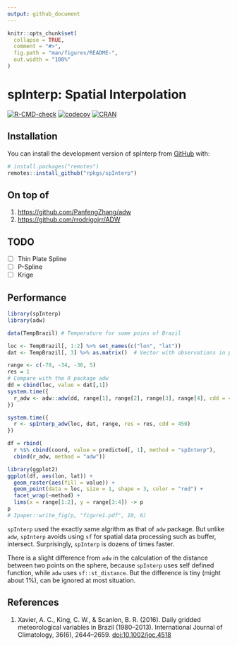 ```yaml
---
output: github_document
---
```


<!-- README.md is generated from README.Rmd. Please edit that file -->

```r
knitr::opts_chunk$set(
  collapse = TRUE,
  comment = "#>",
  fig.path = "man/figures/README-",
  out.width = "100%"
)
```


# spInterp: Spatial Interpolation

<!-- badges: start -->
[![R-CMD-check](https://github.com/rpkgs/spInterp/workflows/R-CMD-check/badge.svg)](https://github.com/rpkgs/spInterp/actions)
[![codecov](https://codecov.io/gh/rpkgs/spInterp/branch/master/graph/badge.svg)](https://app.codecov.io/gh/rpkgs/spInterp)
[![CRAN](http://www.r-pkg.org/badges/version/spInterp)](https://cran.r-project.org/package=spInterp)
<!-- [![total](http://cranlogs.r-pkg.org/badges/grand-total/spInterp)](https://www.rpackages.io/package/spInterp)
[![monthly](http://cranlogs.r-pkg.org/badges/spInterp)](https://www.rpackages.io/package/spInterp) -->
<!-- badges: end -->

## Installation

You can install the development version of spInterp from [GitHub](https://github.com/) with:

``` r
# install.packages("remotes")
remotes::install_github("rpkgs/spInterp")
```

## On top of 

1. <https://github.com/PanfengZhang/adw>
2. <https://github.com/rrodrigojrr/ADW>

## TODO

- [ ] Thin Plate Spline
- [ ] P-Spline
- [ ] Krige

## Performance

```r
library(spInterp)
library(adw)

data(TempBrazil) # Temperature for some poins of Brazil

loc <- TempBrazil[, 1:2] %>% set_names(c("lon", "lat"))
dat <- TempBrazil[, 3] %>% as.matrix()  # Vector with observations in points

range <- c(-78, -34, -36, 5)
res = 1
# Compare with the R package adw
dd = cbind(loc, value = dat[,1])
system.time({
  r_adw <- adw::adw(dd, range[1], range[2], range[3], range[4], cdd = 450*1e3, gridSize = res)  
})

system.time({
  r <- spInterp_adw(loc, dat, range, res = res, cdd = 450)
})
```

```r
df = rbind(
  r %$% cbind(coord, value = predicted[, 1], method = "spInterp"), 
  cbind(r_adw, method = "adw"))

library(ggplot2)
ggplot(df, aes(lon, lat)) + 
  geom_raster(aes(fill = value)) +
  geom_point(data = loc, size = 1, shape = 3, color = "red") +
  facet_wrap(~method) + 
  lims(x = range[1:2], y = range[3:4]) -> p
p
# Ipaper::write_fig(p, "figure1.pdf", 10, 6)
```


`spInterp` used the exactly same algrithm as that of `adw` package. 
But unlike `adw`, `spInterp` avoids using `sf` for spatial data processing such as 
buffer, intersect. Surprisingly, `spInterp` is dozens of times faster. 

There is a slight difference from `adw` in the calculation of the distance between 
two points on the sphere, because `spInterp` uses self defined function, while 
`adw` uses `sf::st_distance`. But the difference is tiny (might about 1%), can be
ignored at most situation.

## References

1. Xavier, A. C., King, C. W., & Scanlon, B. R. (2016). Daily gridded 
   meteorological variables in Brazil (1980–2013). International Journal of
   Climatology, 36(6), 2644–2659. <doi:10.1002/joc.4518>
